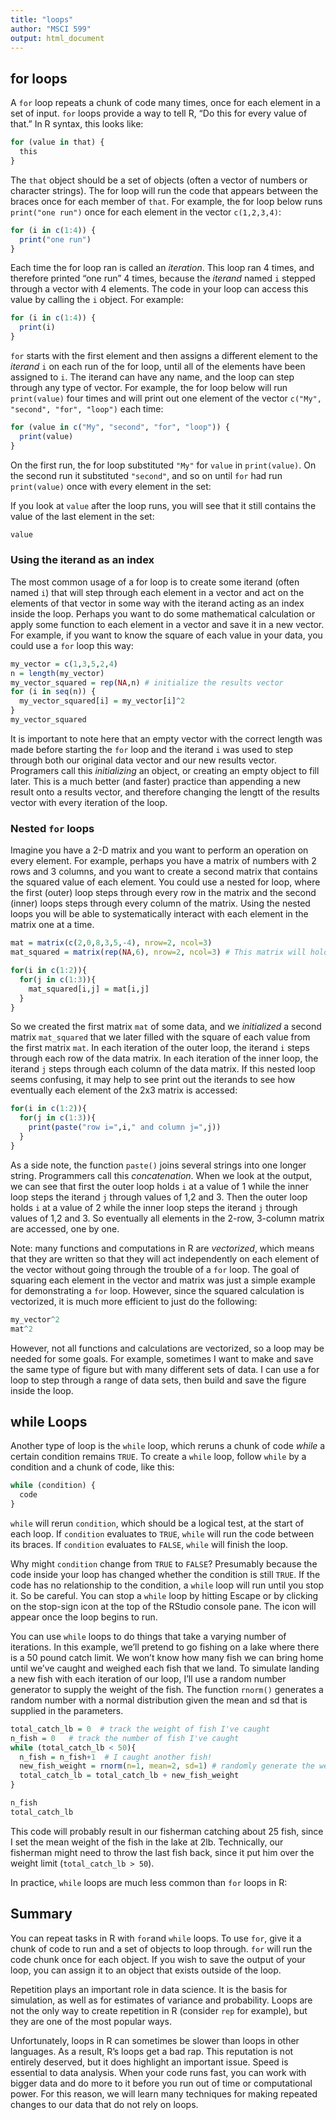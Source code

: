 ```yaml
---
title: "loops"
author: "MSCI 599"
output: html_document
---
```


## for loops

A `for` loop repeats a chunk of code many times, once for each element in a set of input. `for` loops provide a way to tell R, "Do this for every value of that." In R syntax, this looks like:

```r
for (value in that) {
  this
}
```

The `that` object should be a set of objects (often a vector of numbers or character strings). The for loop will run the code that appears between the braces once for each member of `that`. For example, the for loop below runs `print("one run")` once for each element in the vector `c(1,2,3,4)`:

```r
for (i in c(1:4)) {
  print("one run")
}
```

Each time the for loop ran is called an *iteration*. This loop ran 4 times, and therefore printed "one run" 4 times, because the *iterand* named `i` stepped through a vector with 4 elements. The code in your loop can access this value by calling the `i` object. For example:

```r
for (i in c(1:4)) {
  print(i)
}
```

`for` starts with the first element and then assigns a different element to the *iterand* `i` on each run of the for loop, until all of the elements have been assigned to `i`. The iterand can have any name, and the loop can step through any type of vector. For example, the for loop below will run `print(value)` four times and will print out one element of the vector `c("My", "second", "for", "loop")` each time:

```r
for (value in c("My", "second", "for", "loop")) {
  print(value)
}
```

On the first run, the for loop substituted `"My"` for `value` in `print(value)`. On the second run it substituted `"second"`, and so on until `for` had run `print(value)` once with every element in the set: 

If you look at `value` after the loop runs, you will see that it still contains the value of the last element in the set:

```r
value
```

### Using the iterand as an index

The most common usage of a for loop is to create some iterand (often named `i`) that will step through each element in a vector and act on the elements of that vector in some way with the iterand acting as an index inside the loop. Perhaps you want to do some mathematical calculation or apply some function to each element in a vector and save it in a new vector. For example, if you want to know the square of each value in your data, you could use a `for` loop this way:

```r
my_vector = c(1,3,5,2,4)
n = length(my_vector)
my_vector_squared = rep(NA,n) # initialize the results vector
for (i in seq(n)) {
  my_vector_squared[i] = my_vector[i]^2
}
my_vector_squared
```

It is important to note here that an empty vector with the correct length was made before starting the `for` loop and the iterand `i` was used to step through both our original data vector and our new results vector. Programers call this *initializing* an object, or creating an empty object to fill later. This is a much better (and faster) practice than appending a new result onto a results vector, and therefore changing the lengtt of the results vector with every iteration of the loop. 

### Nested `for` loops

Imagine you have a 2-D matrix and you want to perform an operation on every element. For example, perhaps you have a matrix of numbers with 2 rows and 3 columns, and you want to create a second matrix that contains the squared value of each element. You could use a nested for loop, where the first (outer) loop steps through every row in the matrix and the second (inner) loops steps through every column of the matrix. Using the nested loops you will be able to systematically interact with each element in the matrix one at a time.

```r
mat = matrix(c(2,0,8,3,5,-4), nrow=2, ncol=3)
mat_squared = matrix(rep(NA,6), nrow=2, ncol=3) # This matrix will hold our results

for(i in c(1:2)){
  for(j in c(1:3)){
    mat_squared[i,j] = mat[i,j]
  }
}

```

So we created the first matrix `mat` of some data, and we *initialized* a second matrix `mat_squared` that we later filled with the square of each value from the first matrix `mat`. In each iteration of the outer loop, the iterand `i` steps through each row of the data matrix. In each iteration of the inner loop, the iterand `j` steps through each column of the data matrix. If this nested loop seems confusing, it may help to see print out the iterands to see how eventually each element of the 2x3 matrix is accessed:

```r
for(i in c(1:2)){
  for(j in c(1:3)){
    print(paste("row i=",i," and column j=",j)) 
  }
}
```

As a side note, the function `paste()` joins several strings into one longer string. Programmers call this *concatenation*. When we look at the output, we can see that first the outer loop holds `i` at a value of 1 while the inner loop steps the iterand `j` through values of 1,2 and 3. Then the outer loop holds `i` at a value of 2 while the inner loop steps the iterand `j` through values of 1,2 and 3. So eventually all elements in the 2-row, 3-column matrix are accessed, one by one.

Note: many functions and computations in R are *vectorized*, which means that they are written so that they will act independently on each element of the vector without going through the trouble of a `for` loop. The goal of squaring each element in the vector and matrix was just a simple example for demonstrating a `for` loop. However, since the squared calculation is vectorized, it is much more efficient to just do the following:

```r
my_vector^2
mat^2
```
However, not all functions and calculations are vectorized, so a loop may be needed for some goals. For example, sometimes I want to make and save the same type of figure but with many different sets of data. I can use a for loop to step through a range of data sets, then build and save the figure inside the loop.

## while Loops

Another type of loop is the `while` loop, which reruns a chunk of code _while_ a certain condition remains `TRUE`. To create a `while` loop, follow `while` by a condition and a chunk of code, like this:

```r
while (condition) {
  code
}
```

`while` will rerun `condition`, which should be a logical test, at the start of each loop. If `condition` evaluates to `TRUE`, `while` will run the code between its braces. If `condition` evaluates to `FALSE`, `while` will finish the loop. 

Why might `condition` change from `TRUE` to `FALSE`? Presumably because the code inside your loop has changed whether the condition is still `TRUE`. If the code has no relationship to the condition, a `while` loop will run until you stop it. So be careful. You can stop a `while` loop by hitting Escape or by clicking on the stop-sign icon at the top of the RStudio console pane. The icon will appear once the loop begins to run.

You can use `while` loops to do things that take a varying number of iterations. In this example, we'll pretend to go fishing on a lake where there is a 50 pound catch limit. We won't know how many fish we can bring home until we've caught and weighed each fish that we land. To simulate landing a new fish with each iteration of our loop, I'll use a random number generator to supply the weight of the fish. The function `rnorm()` generates a random number with a normal distribution given the mean and sd that is supplied in the parameters.

```r
total_catch_lb = 0  # track the weight of fish I've caught
n_fish = 0   # track the number of fish I've caught
while (total_catch_lb < 50){
  n_fish = n_fish+1  # I caught another fish!
  new_fish_weight = rnorm(n=1, mean=2, sd=1) # randomly generate the weight of a fish
  total_catch_lb = total_catch_lb + new_fish_weight
}

n_fish
total_catch_lb
```

This code will probably result in our fisherman catching about 25 fish, since I set the mean weight of the fish in the lake at 2lb. Technically, our fisherman might need to throw the last fish back, since it put him over the weight limit (`total_catch_lb > 50`). 

In practice, `while` loops are much less common than `for` loops in R:

## Summary

You can repeat tasks in R with `for`and `while` loops. To use `for`, give it a chunk of code to run and a set of objects to loop through. `for` will run the code chunk once for each object. If you wish to save the output of your loop, you can assign it to an object that exists outside of the loop.

Repetition plays an important role in data science. It is the basis for simulation, as well as for estimates of variance and probability. Loops are not the only way to create repetition in R (consider `rep` for example), but they are one of the most popular ways.

Unfortunately, loops in R can sometimes be slower than loops in other languages. As a result, R's loops get a bad rap. This reputation is not entirely deserved, but it does highlight an important issue. Speed is essential to data analysis. When your code runs fast, you can work with bigger data and do more to it before you run out of time or computational power. For this reason, we will learn many techniques for making repeated changes to our data that do not rely on loops.

